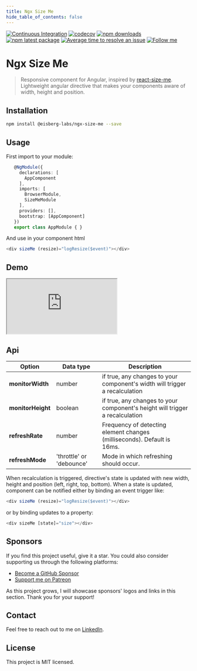 ```yaml
---
title: Ngx Size Me
hide_table_of_contents: false
---
```


[![Continuous Integration](https://github.com/eisberg-labs/ngx-size-me/actions/workflows/ci.yml/badge.svg)](https://github.com/eisberg-labs/ngx-size-me/actions/workflows/ci.yml)
[![codecov](https://codecov.io/gh/eisberg-labs/ngx-size-me/branch/master/graph/badge.svg?token=GQCS6ZEVU3)](https://codecov.io/gh/eisberg-labs/ngx-size-me)
[![npm downloads](https://img.shields.io/npm/dm/@eisberg-labs/ngx-size-me.svg)](https://www.npmjs.com/package/@eisberg-labs/ngx-size-me)
[![npm latest package](https://img.shields.io/npm/v/@eisberg-labs/ngx-size-me/latest.svg)](https://www.npmjs.com/package/@eisberg-labs/ngx-size-me)
[![Average time to resolve an issue](https://isitmaintained.com/badge/resolution/eisberg-labs/ngx-size-me.svg)](https://isitmaintained.com/project/eisberg-labs/ngx-size-me 'Average time to resolve an issue')
[![Follow me](https://img.shields.io/badge/LinkedIn-0077B5?style=for-the-badge&logo=linkedin&logoColor=white)](https://www.linkedin.com/in/anamarjanica/)

# Ngx Size Me
> Responsive component for Angular, inspired by [react-size-me](https://github.com/ctrlplusb/react-size-me). Lightweight angular directive that makes your components aware of width, height and position.


## Installation
```bash
npm install @eisberg-labs/ngx-size-me --save
```

## Usage

First import to your module:
```typescript
   @NgModule({
     declarations: [
       AppComponent
     ],
     imports: [
       BrowserModule,
       SizeMeModule
     ],
     providers: [],
     bootstrap: [AppComponent]
   })
   export class AppModule { }

```
And use in your component html
```typescript
<div sizeMe (resize)="logResize($event)"></div>
```

## Demo
<iframe src="https://codesandbox.io/embed/angular-15-ngx-size-me-uy7sew?fontsize=14&hidenavigation=1&theme=dark"
        style={{'width': '100%', 'height':'500px', 'border':0, 'border-radius': '4px', 'overflow':'hidden'}}
        title="angular-15-ngx-size-me"
        sandbox="allow-forms allow-modals allow-popups allow-presentation allow-same-origin allow-scripts"
></iframe>

## Api

|Option | Data type | Description|
|-------|-----------|------------|
|**monitorWidth** | number | if true, any changes to your component's width will trigger a recalculation|
|**monitorHeight** | boolean | if true, any changes to your component's height will trigger a recalculation|
|**refreshRate** | number | Frequency of detecting element changes (milliseconds). Default is 16ms.|
|**refreshMode** | 'throttle' or 'debounce' | Mode in which refreshing should occur.|

When recalculation is triggered, directive's state is updated with new width, height and position (left, right, top, bottom).
When a state is updated, component can be notified either by binding an event trigger like:

```typescript
<div sizeMe (resize)="logResize($event)"></div>

```
or by binding updates to a property:
```typescript
<div sizeMe [state]="size"></div>
```

## Sponsors

If you find this project useful, give it a star. You could also consider supporting us through the following platforms:
- [Become a GitHub Sponsor](https://github.com/sponsors/amarjanica)
- [Support me on Patreon](https://www.patreon.com/amarjanica)

As this project grows, I will showcase sponsors' logos and links in this section. Thank you for your support!

## Contact

Feel free to reach out to me on [LinkedIn](https://www.linkedin.com/in/anamarjanica/).

## License

This project is MIT licensed.
